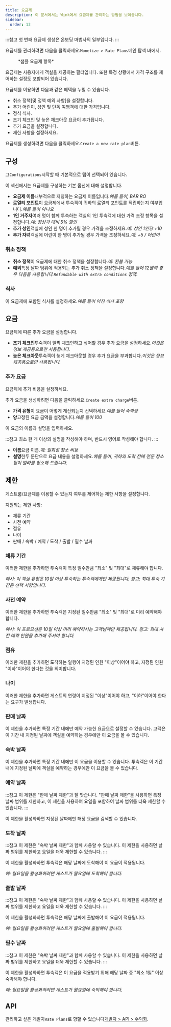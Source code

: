 ```yaml
---
title: 요금제
description: 이 문서에서는 Wink에서 요금제를 관리하는 방법을 보여줍니다.
sidebar:
  order: 13
---
```


:::참고
첫 번째 요금제 생성은 온보딩 마법사의 일부입니다.
:::

요금제를 관리하려면 다음을 클릭하세요.`Monetize > Rate Plans`메인 탐색 바에서.

<figure>
  <CloudinaryImage width="350" height="559" resize="scale" quality="best" alt="요금제" src="academy/rate-plan" errorImage="noimage_opaque_nyrtl0.png" />

  <figcaption>*샘플 요금제 항목*</figcaption>
</figure>


요금제는 사용자에게 객실을 제공하는 필터입니다.
또한 특정 상황에서 가격 구조를 제어하는 설정도 포함되어 있습니다.

요금제를 이용하면 다음과 같은 혜택을 누릴 수 있습니다.

* 취소 정책\[및 정책 예외 사항]을 설정합니다.
* 추가 어린이, 성인 및 단독 여행객에 대한 가격입니다.
* 정식 식사.
* 조기 체크인 및 늦은 체크아웃 요금이 추가됩니다.
* 추가 요금을 설정합니다.
* 제한 사항을 설정하세요.

요금제를 생성하려면 다음을 클릭하세요.`Create a new rate plan`버튼.

## 구성

그`Configurations`시작할 때 기본적으로 탭이 선택되어 있습니다.

이 섹션에서는 요금제를 구성하는 기본 옵션에 대해 설명합니다.

* **요금제 이름**내부적으로 지칭하는 요금제 이름입니다.*예를 들어, BAR RO*
* **로열티 포인트**이 요금제에서 투숙객이 귀하의 로열티 포인트를 적립하는지 여부입니다.*예를 들어 아니요*
* **1인 거주자**여러 명이 함께 투숙하는 객실의 1인 투숙객에 대한 가격 조정 항목을 설정합니다.*예: 정상가 대비 5% 할인*
* **추가 성인**객실에 성인 한 명이 추가될 경우 가격을 조정하세요.*예: 성인 1인당 +10*
* **추가 자녀**객실에 어린이 한 명이 추가될 경우 가격을 조정하세요.*예: +5 / 어린이*

### 취소 정책

* **취소 정책**이 요금제에 대한 취소 정책을 설정합니다.*예: 환불 가능*
* **예외**특정 날짜 범위에 적용되는 추가 취소 정책을 설정합니다.*예를 들어 12월의 경우 다음을 사용합니다.`Refundable with extra conditions` 정책.*

### 식사

이 요금제에 포함된 식사를 설정하세요.*예를 들어 아침 식사 포함*

## 요금

요금제에 따른 추가 요금을 설정합니다.

* **조기 체크인**투숙객이 일찍 체크인하고 싶어할 경우 추가 요금을 설정하세요.*이것은 정보 제공용으로만 사용됩니다.*
* **늦은 체크아웃**투숙객이 늦게 체크아웃할 경우 추가 요금을 부과합니다.*이것은 정보 제공용으로만 사용됩니다.*

### 추가 요금

요금제에 추가 비용을 설정하세요.

추가 요금을 생성하려면 다음을 클릭하세요.`Create extra charge`버튼.

* **가격 유형**이 요금이 어떻게 계산되는지 선택하세요.*예를 들어 숙박당*
* **양**고정된 요금 금액을 설정합니다.*예를 들어 100*

이 요금의 이름과 설명을 입력하세요.

:::참고
최소 한 개 이상의 설명을 작성해야 하며, 반드시 영어로 작성해야 합니다.
:::

* **이름**요금 이름.*예: 일회성 청소 비용*
* **설명**한두 문단으로 요금 내용을 설명하세요.*예를 들어, 귀하의 도착 전에 전문 청소팀이 빌라를 청소해 드립니다.*

## 제한

게스트룸/요금제를 이용할 수 있는지 여부를 제어하는 제한 사항을 설정합니다.

지원되는 제한 사항:

* 체류 기간
* 사전 예약
* 점유
* 나이
* 판매 / 숙박 / 예약 / 도착 / 출발 / 필수 날짜

### 체류 기간

이러한 제한을 추가하면 투숙객이 특정 일수만큼 "최소" 및 "최대"로 체류해야 합니다.

*예시: 이 객실 유형은 10일 이상 투숙하는 투숙객에게만 제공됩니다. 참고: 최대 투숙 기간은 선택 사항입니다.*

### 사전 예약

이러한 제한을 추가하면 투숙객은 지정된 일수만큼 "최소" 및 "최대"로 미리 예약해야 합니다.

*예시: 이 프로모션은 10일 이상 미리 예약하시는 고객님께만 제공됩니다. 참고: 최대 사전 예약 인원을 추가해 주셔야 합니다.*

### 점유

이러한 제한을 추가하면 도착하는 일행이 지정된 인원 "이상"이어야 하고, 지정된 인원 "이하"이어야 한다는 것을 의미합니다.

### 나이

이러한 제한을 추가하면 게스트의 연령이 지정된 "이상"이어야 하고, "이하"이어야 한다는 요구가 발생합니다.

### 판매 날짜

이 제한을 추가하면 특정 기간 내에만 예약 가능한 요금으로 설정할 수 있습니다. 고객은 이 기간 내 지정된 날짜에 객실을 예약하는 경우에만 이 요금을 볼 수 있습니다.

### 숙박 날짜

이 제한을 추가하면 특정 기간 내에만 이 요금을 이용할 수 있습니다. 투숙객은 이 기간 내에 지정된 날짜에 객실을 예약하는 경우에만 이 요금을 볼 수 있습니다.

### 예약 날짜

:::참고
이 제한은 "판매 날짜 제한"과 잘 맞습니다. "판매 날짜 제한"을 사용하면 특정 날짜 범위를 제한하고, 이 제한을 사용하여 요일을 포함하여 날짜 범위를 더욱 제한할 수 있습니다.
:::

이 제한을 활성화하면 지정된 날짜에만 해당 요금을 검색할 수 있습니다.

### 도착 날짜

:::참고
이 제한은 "숙박 날짜 제한"과 함께 사용할 수 있습니다. 이 제한을 사용하면 날짜 범위를 제한하고 요일을 더욱 제한할 수 있습니다.
:::

이 제한을 활성화하면 투숙객은 해당 날짜에 도착해야 이 요금이 적용됩니다.

*예: 월요일을 활성화하려면 게스트가 월요일에 도착해야 합니다.*

### 출발 날짜

:::참고
이 제한은 "숙박 날짜 제한"과 함께 사용할 수 있습니다. 이 제한을 사용하면 날짜 범위를 제한하고 요일을 더욱 제한할 수 있습니다.
:::

이 제한을 활성화하면 투숙객은 해당 날짜에 출발해야 이 요금이 적용됩니다.

*예: 월요일을 활성화하려면 게스트가 월요일에 출발해야 합니다.*

### 필수 날짜

:::참고
이 제한은 "숙박 날짜 제한"과 함께 사용할 수 있습니다. 이 제한을 사용하면 날짜 범위를 제한하고 요일을 더욱 제한할 수 있습니다.
:::

이 제한을 활성화하면 투숙객은 이 요금을 적용받기 위해 해당 날짜 중 "최소 1일" 이상 숙박해야 합니다.

*예: 월요일을 활성화하려면 게스트가 월요일에 숙박해야 합니다.*

## API

관리하고 싶은 개발자`Rate Plans`로 향할 수 있습니다[개발자 > API > 수익화](/developers/apis/#monetize-api).

